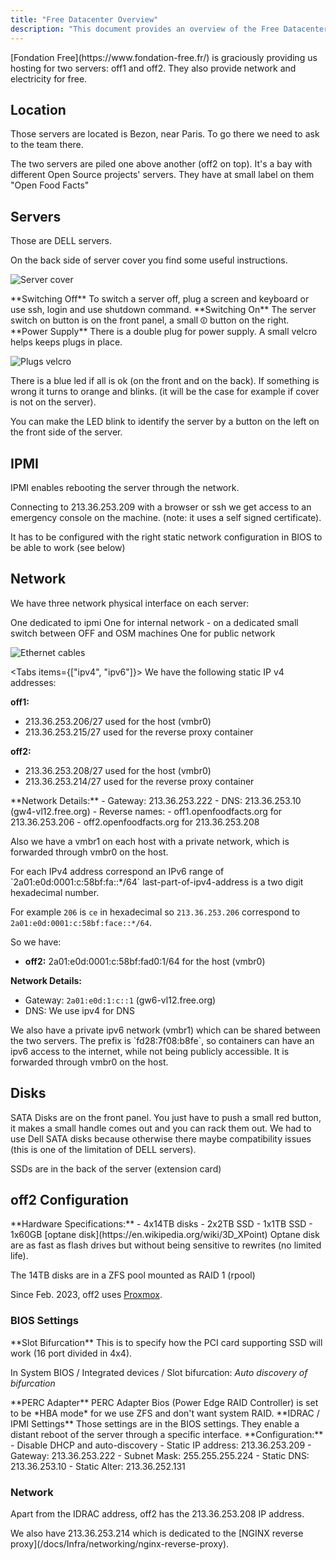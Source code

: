 ```yaml
---
title: "Free Datacenter Overview"
description: "This document provides an overview of the Free Datacenter, hosting off1 and off2 servers. It covers server location, physical access, hardware details, network configuration (IPv4 and IPv6), disk setup, and specific BIOS settings for off2."
---
```



<Callout type="info">
  [Fondation Free](https://www.fondation-free.fr/) is graciously providing us
  hosting for two servers: off1 and off2. They also provide network and
  electricity for free.
</Callout>

## Location

Those servers are located is Bezon, near Paris. To go there we need to ask to the team there.

<Callout type="info">
  The two servers are piled one above another (off2 on top). It's a bay with
  different Open Source projects' servers. They have at small label on them
  "Open Food Facts"
</Callout>

## Servers

Those are DELL servers.

<Callout type="info">
  On the back side of server cover you find some useful instructions.
</Callout>

![Server cover](../img/2023-02-free-dc-instructions-on-server-cover.jpg "Instructions on the server cover")

<Steps>
  <Step>
  **Switching Off**
  To switch a server off, plug a screen and keyboard or use ssh, login and use shutdown command.
  </Step>

  <Step>
    **Switching On** 
    The server switch on button is on the front panel, a small ⏼ button on the right.
  </Step>

  <Step>
    **Power Supply**
    There is a double plug for power supply. A small velcro helps keeps plugs in place.
  </Step>
</Steps>

![Plugs velcro](../img/2023-02-free-dc-plugs-velcro.jpg "A small velcro maintains plugs in place")

<Callout type="info">
  There is a blue led if all is ok (on the front and on the back). If something is wrong it turns to orange and blinks. (it will be the case for example if cover is not on the server).

  You can make the LED blink to identify the server by a button on the left on the front side of the server.

</Callout>

## IPMI

IPMI enables rebooting the server through the network.

<Callout type="info">
Connecting to 213.36.253.209 with a browser or ssh we get access to an emergency console on the machine. (note: it uses a self signed certificate).

It has to be configured with the right static network configuration in BIOS to be able to work (see below)

</Callout>

## Network

We have three network physical interface on each server:

<Cards>
  <Card title="IPMI Interface">One dedicated to ipmi</Card>
  <Card title="Internal Network">
    One for internal network - on a dedicated small switch between OFF and OSM
    machines
  </Card>
  <Card title="Public Network">One for public network</Card>
</Cards>

![Ethernet cables](../img/2023-02-free-dc-ethernet.jpg "The three eternet cables on the server")

<Tabs items={["ipv4", "ipv6"]}>
<Tab value="ipv4">
We have the following static IP v4 addresses:

**off1:**

- 213.36.253.206/27 used for the host (vmbr0)
- 213.36.253.215/27 used for the reverse proxy container

**off2:**

- 213.36.253.208/27 used for the host (vmbr0)
- 213.36.253.214/27 used for the reverse proxy container

<Callout type="info">
  **Network Details:** 
  - Gateway: 213.36.253.222 
  - DNS: 213.36.253.10 (gw4-vl12.free.org) 
  - Reverse names: 
  - off1.openfoodfacts.org for 213.36.253.206 
  - off2.openfoodfacts.org for 213.36.253.208
</Callout>

Also we have a vmbr1 on each host with a private network, which is forwarded through vmbr0 on the host.

</Tab>

<Tab value="ipv6">
<Callout type="info">
For each IPv4 address correspond an IPv6 range of `2a01:e0d:0001:c:58bf:fa<last-part-of-ipv4-address>::*/64`
last-part-of-ipv4-address is a two digit hexadecimal number.
</Callout>

For example `206` is `ce` in hexadecimal so `213.36.253.206` correspond to `2a01:e0d:0001:c:58bf:face::*/64`.

So we have:

- **off2:** 2a01:e0d:0001:c:58bf:fad0:1/64 for the host (vmbr0)

**Network Details:**

- Gateway: `2a01:e0d:1:c::1` (gw6-vl12.free.org)
- DNS: We use ipv4 for DNS

<Callout type="info">
We also have a private ipv6 network (vmbr1) which can be shared between the two servers. The prefix is `fd28:7f08:b8fe`, so containers can have an ipv6 access to the internet, while not being publicly accessible. It is forwarded through vmbr0 on the host.
</Callout>
</Tab>
</Tabs>

## Disks

<Callout type="info">
  SATA Disks are on the front panel. You just have to push a small red button,
  it makes a small handle comes out and you can rack them out.
</Callout>

<Callout type="warning">
  We had to use Dell SATA disks because otherwise there maybe compatibility
  issues (this is one of the limitation of DELL servers).
</Callout>

SSDs are in the back of the server (extension card)

## off2 Configuration

<Card title="off2.openfoodfacts.org">
  **Hardware Specifications:** 
  - 4x14TB disks 
  - 2x2TB SSD 
  - 1x1TB SSD 
  - 1x60GB [optane disk](https://en.wikipedia.org/wiki/3D_XPoint)
</Card>

<Callout type="info">
Optane disk are as fast as flash drives but without being sensitive to rewrites (no limited life).

The 14TB disks are in a ZFS pool mounted as RAID 1 (rpool)

</Callout>

Since Feb. 2023, off2 uses [Proxmox](/docs/Infra/virtualization/proxmox).

### BIOS Settings

<Steps>
<Step>
**Slot Bifurcation**
This is to specify how the PCI card supporting SSD will work (16 port divided in 4x4).

In System BIOS / Integrated devices / Slot bifurcation: _Auto discovery of bifurcation_

</Step>

<Step>
  **PERC Adapter** PERC Adapter Bios (Power Edge RAID Controller) is set to be
  *HBA mode* for we use ZFS and don't want system RAID.
</Step>

<Step>
**IDRAC / IPMI Settings**
Those settings are in the BIOS settings. They enable a distant reboot of the server through a specific interface.

<Callout type="info">
**Configuration:**
- Disable DHCP and auto-discovery
- Static IP address: 213.36.253.209
- Gateway: 213.36.253.222
- Subnet Mask: 255.255.255.224
- Static DNS: 213.36.253.10
- Static Alter: 213.36.252.131
</Callout>
</Step>
</Steps>

### Network

Apart from the IDRAC address, off2 has the 213.36.253.208 IP address.

<Callout type="info">
  We also have 213.36.253.214 which is dedicated to the [NGINX reverse proxy](/docs/Infra/networking/nginx-reverse-proxy).
</Callout>
